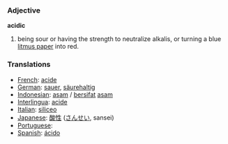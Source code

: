 === Adjective ===
'''acidic'''

# being sour or having the strength to neutralize alkalis, or turning a blue [[litmus paper]] into red. 

=== Translations ===
* [[French]]: [[acide]] 
* [[German]]: [[sauer]], [[säurehaltig]] 
* [[Indonesian]]: [[asam]] / [[sifat|bersifat]] [[asam]]
* [[Interlingua]]: [[acide]] 
* [[Italian]]: [[siliceo]] 
* [[Japanese]]: [[酸性]] ([[さんせい]], sansei)
* [[Portuguese]]: [[]] 
* [[Spanish]]: [[ácido]]